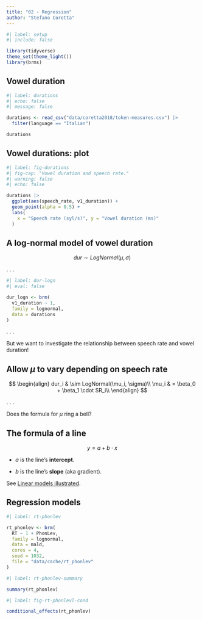 ```yaml
---
title: "02 - Regression"
author: "Stefano Coretta"
---
```


```r
#| label: setup
#| include: false

library(tidyverse)
theme_set(theme_light())
library(brms)
```

## Vowel duration

```r
#| label: durations
#| echo: false
#| message: false

durations <- read_csv("data/coretta2018/token-measures.csv") |> 
  filter(language == "Italian")

durations
```

## Vowel durations: plot

```r
#| label: fig-durations
#| fig-cap: "Vowel duration and speech rate."
#| warning: false
#| echo: false

durations |> 
  ggplot(aes(speech_rate, v1_duration)) +
  geom_point(alpha = 0.5) +
  labs(
    x = "Speech rate (syl/s)", y = "Vowel duration (ms)"
  )
```

## A log-normal model of vowel duration

$$
dur \sim LogNormal(\mu, \sigma)
$$

. . . 

```r
#| label: dur-logn
#| eval: false

dur_logn <- brm(
  v1_duration ~ 1,
  family = lognormal,
  data = durations
)
```

. . .

::: box-error
But we want to investigate the relationship between speech rate and vowel duration!
:::

## Allow $\mu$ to vary depending on speech rate

$$
\begin{align}
dur_i & \sim LogNormal(\mu_i, \sigma)\\
\mu_i & = \beta_0 + \beta_1 \cdot SR_i\\
\end{align}
$$

. . .

::: box-tip
Does the formula for $\mu$ ring a bell?
:::

## The formula of a line

::: box-note
$$
y = a + b \cdot x
$$

- $a$ is the line's **intercept**.

- $b$ is the line's **slope** (aka gradient).

See [Linear models illustrated](https://stefanocoretta.shinyapps.io/lines/).

:::


## Regression models

```r
#| label: rt-phonlev

rt_phonlev <- brm(
  RT ~ 1 + PhonLev,
  family = lognormal,
  data = mald,
  cores = 4,
  seed = 1032,
  file = "data/cache/rt_phonlev"
)
```

```r
#| label: rt-phonlev-summary

summary(rt_phonlev)
```

```r
#| label: fig-rt-phonlevl-cond

conditional_effects(rt_phonlev)
```

